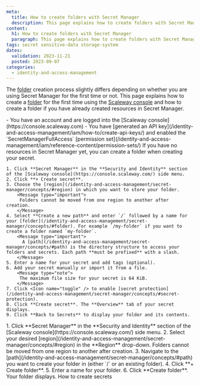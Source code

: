 ```yaml
---
meta:
  title: How to create folders with Secret Manager
  description: This page explains how to create folders with Secret Manager
content:
  h1: How to create folders with Secret Manager
  paragraph: This page explains how to create folders with Secret Manager
tags: secret sensitive-data storage-system
dates:
  validation: 2023-11-21
  posted: 2023-09-07
categories:
  - identity-and-access-management
---
```


The [folder](/identity-and-access-management/secret-manager/concepts/#folder) creation process slightly differs depending on whether you are using Secret Manager for the first time or not. This page explains how to create a [folder](/identity-and-access-management/secret-manager/concepts/#folder) for the first time using the [Scaleway console](https://console.scaleway.com) and how to create a folder if you have already created resources in Secret Manager.

<Macro id="iam-requirements" />

<Message type="requirement">
  - You have an account and are logged into the [Scaleway console](https://console.scaleway.com)
  - You have [generated an API key](/identity-and-access-management/iam/how-to/create-api-keys/) and enabled the `SecretManagerFullAccess` [permission set](/identity-and-access-management/iam/reference-content/permission-sets/)
</Message>


<Tabs id="install">
  <TabsTab label="Create your first folder">

   <Message type="note">
     If you have no resources in Secret Manager yet, you can create a folder when creating your secret.
   </Message>

    1. Click **Secret Manager** in the **Security and Identity** section of the [Scaleway console](https://console.scaleway.com/) side menu.
    2. Click **+ Create secret**.
    3. Choose the [region](/identity-and-access-management/secret-manager/concepts/#region) in which you want to store your folder.
        <Message type="important">
         Folders cannot be moved from one region to another after creation.
        </Message>
    4. Select **Create a new path** and enter `/` followed by a name for your [folder](/identity-and-access-management/secret-manager/concepts/#folder). For example `/my-folder` if you want to create a folder named `my-folder`.
        <Message type="important">
          A [path](/identity-and-access-management/secret-manager/concepts/#path) is the directory structure to access your folders and secrets. Each path **must be prefixed** with a slash.
        </Message>
    5. Enter a name for your secret and add tags (optional).
    6. Add your secret manually or import it from a file.
        <Message type="note">
         The maximum file size for your secret is 64 KiB.
        </Message>
    7. Click <Icon name="toggle" /> to enable [secret protection](/identity-and-access-management/secret-manager/concepts/#secret-protection).
    8. Click **Create secret**. The **Overview** tab of your secret displays.
    9. Click **Back to Secrets** to display your folder and its contents.
  </TabsTab>
  <TabsTab label="Create more folders">
    1. Click **Secret Manager** in the **Security and Identity** section of the [Scaleway console](https://console.scaleway.com/) side menu.
    2. Select your desired [region](/identity-and-access-management/secret-manager/concepts/#region) in the **Region** drop-down.
         <Message type="important">
         Folders cannot be moved from one region to another after creation.
        </Message>
    3. Navigate to the [path](/identity-and-access-management/secret-manager/concepts/#path) you want to create your folder in (either `/` or an existing folder).
    4. Click **+ Create folder**.
    5. Enter a name for your folder.
    6. Click **Create folder**. Your folder displays.
  </TabsTab>
</Tabs>

<Navigation title="See also">
  <NextButton to="/identity-and-access-management/secret-manager/how-to/create-secret/">How to create secrets</NextButton>
</Navigation>